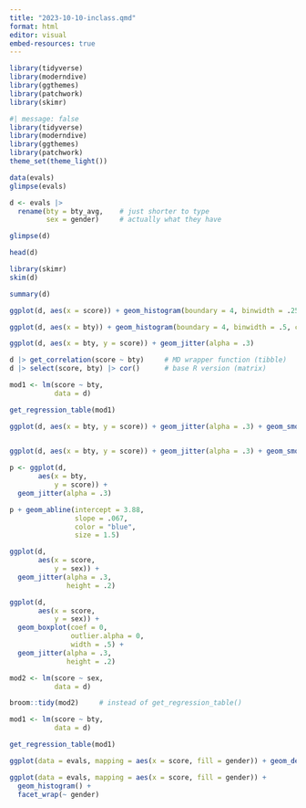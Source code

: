 ```yaml
---
title: "2023-10-10-inclass.qmd"
format: html
editor: visual
embed-resources: true
---
```


```r
library(tidyverse)
library(moderndive)
library(ggthemes)
library(patchwork)
library(skimr)

```

```r
#| message: false
library(tidyverse)
library(moderndive)
library(ggthemes)
library(patchwork)
theme_set(theme_light())

```

```r
data(evals)
glimpse(evals)
```

```r
d <- evals |>
  rename(bty = bty_avg,    # just shorter to type
         sex = gender)     # actually what they have

glimpse(d)
```

```r
head(d)
```

```r
library(skimr)
skim(d)
```

```r
summary(d)
```

```r
ggplot(d, aes(x = score)) + geom_histogram(boundary = 4, binwidth = .25, color = "white")

```

```r
ggplot(d, aes(x = bty)) + geom_histogram(boundary = 4, binwidth = .5, color = "white") + scale_x_continuous(breaks = 2:9)
```

```r
ggplot(d, aes(x = bty, y = score)) + geom_jitter(alpha = .3)
```

```r
d |> get_correlation(score ~ bty)     # MD wrapper function (tibble)
d |> select(score, bty) |> cor()      # base R version (matrix)
```

```r
mod1 <- lm(score ~ bty,
           data = d)

get_regression_table(mod1)
```

```r
ggplot(d, aes(x = bty, y = score)) + geom_jitter(alpha = .3) + geom_smooth(method = "lm",     # does this look familiar? 
                                                                           se = FALSE)        # don't want to use "standard errors" for now
```

```r
ggplot(d, aes(x = bty, y = score)) + geom_jitter(alpha = .3) + geom_smooth(method = "lm", se = FALSE, fullrange = TRUE) + scale_x_continuous(limits = c(0,8.5)) + geom_vline(xintercept = 0, color = "red", linetype = "dotted")
```

```r
p <- ggplot(d,
       aes(x = bty,
           y = score)) +
  geom_jitter(alpha = .3)

p + geom_abline(intercept = 3.88,
                slope = .067,
                color = "blue",
                size = 1.5)
```

```r
ggplot(d,
       aes(x = score,
           y = sex)) +
  geom_jitter(alpha = .3,
              height = .2)
```

```r
ggplot(d,
       aes(x = score,
           y = sex)) +
  geom_boxplot(coef = 0,
               outlier.alpha = 0,
               width = .5) +
  geom_jitter(alpha = .3,
              height = .2) 
```

```r
mod2 <- lm(score ~ sex,
           data = d) 

broom::tidy(mod2)     # instead of get_regression_table()
```

```r
mod1 <- lm(score ~ bty,
           data = d)

get_regression_table(mod1)
```

```r
ggplot(data = evals, mapping = aes(x = score, fill = gender)) + geom_density()
```

```r
ggplot(data = evals, mapping = aes(x = score, fill = gender)) +
  geom_histogram() + 
  facet_wrap(~ gender)
```
